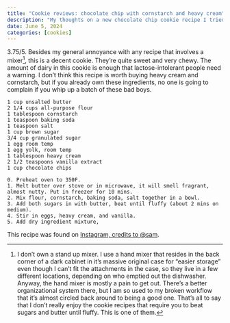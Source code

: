 ```yaml
---
title: "Cookie reviews: chocolate chip with cornstarch and heavy cream"
description: "My thoughts on a new chocolate chip cookie recipe I tried."
date: June 5, 2024
categories: [cookies]
---
```


3.75/5. Besides my general annoyance with any recipe that involves a mixer[^1], this is a decent cookie. They're quite sweet and very chewy. The amount of dairy in this cookie is enough that lactose-intolerant people need a warning. I don't think this recipe is worth buying heavy cream and cornstarch, but if you already own these ingredients, no one is going to complain if you whip up a batch of these bad boys.

```
1 cup unsalted butter
2 1/4 cups all-purpose flour
1 tablespoon cornstarch
1 teaspoon baking soda
1 teaspoon salt
1 cup brown sugar
3/4 cup granulated sugar
1 egg room temp
1 egg yolk, room temp
1 tablespoon heavy cream
2 1/2 teaspoons vanilla extract
1 cup chocolate chips

0. Preheat oven to 350F.
1. Melt butter over stove or in microwave, it will smell fragrant, almost nutty. Put in freezer for 10 mins. 
2. Mix flour, cornstarch, baking soda, salt together in a bowl.
3. Add both sugars in with butter, beat until fluffy (about 2 mins on medium).
4. Stir in eggs, heavy cream, and vanilla.
5. Add dry ingredient mixture, 
```

This recipe was found on [Instagram, credits to @sam ]().

[^1]: I don't own a stand up mixer. I use a hand mixer that resides in the back corner of a dark cabinet in it's massive original case for "easier storage" even though I can't fit the attachments in the case, so they live in a few different locations, depending on who emptied out the dishwasher. Anyway, the hand mixer is mostly a pain to get out. There's a better organizational system there, but I am so used to my broken workflow that it's almost circled back around to being a good one. That's all to say that I don't really enjoy the cookie recipes that require you to beat sugars and butter until fluffy. This is one of them.


